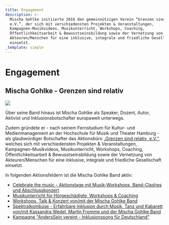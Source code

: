 ```yaml
---
title: Engagement
description: >-
  Mischa Gohlke initiierte 2016 den gemeinnützigen Verein “Grenzen sind relativ
  e.V.”, der sich mit verschiedensten Projekten & Veranstaltungen,
  Kampagnen-Musikvideos, Musikunterricht, Workshops, Coaching,
  Öffentlichkeitsarbeit & Bewusstseinsbildung sowie der Vernetzung von
  Akteuren/Menschen für eine inklusive, integrale und friedliche Gesellschaft
  einsetzt.
_template: simple
---
```


# Engagement

## Mischa Gohlke - Grenzen sind relativ

![](</media/mischa portrait.jpg>)

Über seine Band hinaus ist Mischa Gohlke als Speaker, Dozent, Autor, Aktivist und Inklusionsbotschafter europaweit unterwegs. 

Zudem gründete er - nach seinem Fernstudium für Kultur- und Medienmanagement an der Hochschule für Musik und Theater Hamburg - als glaubwürdiger Botschafter das Aktionsbüro „[Grenzen sind relativ  e.V.“](https://www.grenzensindrelativ.de/), welches sich mit verschiedensten Projekten & Veranstaltungen,
Kampagnen-Musikvideos, Musikunterricht, Workshops, Coaching, Öffentlichkeitsarbeit & Bewusstseinsbildung sowie der Vernetzung von Akteuren/Menschen für eine inklusive, integrale und friedliche Gesellschaft einsetzt.

In folgenden Aktionsfeldern ist die Mischa Gohlke Band aktiv:

* [Celebrate the music - Aktionstage mit Musik-Workshops, Band-Clashes und Abschlusskonzert](https://www.grenzensindrelativ.de/aktivitaeten/projekte-und-veranstaltungen/celebrate-the-music/allgemeine-infos-erlebnistage-inklusion)
* [Musikunterricht für Hörgeschädigte, Workshops & Coaching](https://www.grenzensindrelativ.de/aktivitaeten/musikunterricht-workshops-coaching/workshops-seminare-vortraege/allgemeine-infos-workshops-seminare-vortrage)
* [Workshops, Talk & Konzert von/mit der Mischa Gohlke Band](https://www.grenzensindrelativ.de/aktivitaeten/projekte-und-veranstaltungen/veranstaltungsformate-fuer-dein-event/konzert-workshops-talk-von-mit-der-mischa-gohlke-band)
* [Spektralkombüse - Erfahrbare Inklusion durch Musik, Tanz und Kabarett von/mit Kassandra Wedel, Martin Fromme und der Mischa Gohlke Band](https://www.grenzensindrelativ.de/aktivitaeten/projekte-und-veranstaltungen/veranstaltungsformate-fuer-dein-event/spektralkombuese)
* [Kampagne "AndersSein vereint - Inklusionssong für Deutschland"](https://www.grenzensindrelativ.de/aktivitaeten/kampagnen-musikvideos/anderssein-vereint/asv-projektinfo)
